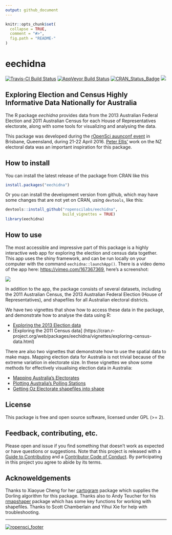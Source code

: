 ```yaml
---
output: github_document
---
```


<!-- README.md is generated from README.Rmd. Please edit that file -->

```r
knitr::opts_chunk$set(
  collapse = TRUE,
  comment = "#>",
  fig.path = "README-"
)
```


# eechidna
[![Travis-CI Build Status](https://travis-ci.org/ropenscilabs/eechidna.svg?branch=master)](https://travis-ci.org/ropenscilabs/eechidna) [![AppVeyor Build Status](https://ci.appveyor.com/api/projects/status/github/ropenscilabs/eechidna?branch=master&svg=true)](https://ci.appveyor.com/project/ropenscilabs/eechidna) [![CRAN_Status_Badge](http://www.r-pkg.org/badges/version/eechidna)](http://cran.r-project.org/package=eechidna) [![](http://cranlogs.r-pkg.org/badges/grand-total/eechidna)](http://cran.rstudio.com/web/packages/eechidna/index.html)

## Exploring Election and Census Highly Informative Data Nationally for Australia

The R package *eechidna* provides data from the 2013 Australian Federal Election and 2011 Australian Census for each House of Representatives electorate, along with some tools for visualizing and analysing the data. 

This package was developed during the [rOpenSci auunconf event](http://auunconf.ropensci.org/) in Brisbane, Queensland, during 21-22 April 2016. [Peter Ellis'](https://github.com/ellisp/) work on the NZ electoral data was an important inspiration for this package.

## How to install

You can install the latest release of the package from CRAN like this

```r
install.packages("eechidna")
```

Or you can install the development version from github, which may have some changes that are not yet on CRAN, using `devtools`, like this:

```r
devtools::install_github("ropenscilabs/eechidna", 
                         build_vignettes = TRUE)
library(eechidna)
```

## How to use

The most accessible and impressive part of this package is a highly interactive web app for exploring the election and census data together. This app uses the shiny framework, and can be run locally on your computer with the command `eechidna::launchApp()`. There is a video demo of the app here: <https://vimeo.com/167367369>, here's a screenshot:

![](README_video_screenshot.png)

In addition to the app, the package consists of several datasets, including the 2011 Australian Census, the 2013 Australian Federal Election (House of Representatives), and shapefiles for all Australian electoral districts. 

We have two vignettes that show how to access these data in the package, and demonstrate how to analyse the data using R:  

- [Exploring the 2013 Election data](https://cran.r-project.org/web/packages/eechidna/vignettes/exploring-election-data.html)      
- [Exploring the 2011 Census data] (https://cran.r-project.org/web/packages/eechidna/vignettes/exploring-census-data.html) 

There are also two vignettes that demonstrate how to use the spatial data to make maps. Mapping election data for Australia is not trivial because of the extreme variation in electorate size. In these vignettes we show some methods for effectively visualising election data in Australia:

- [Mapping Australia's Electorates](https://cran.r-project.org/web/packages/eechidna/vignettes/plotting-electorates.html)     
- [Plotting Australia's Polling Stations](https://cran.r-project.org/web/packages/eechidna/vignettes/plotting-polling-stns.html)         
- [Getting Oz Electorate shapefiles into shape](https://cran.r-project.org/web/packages/eechidna/vignettes/getting-ozShapefiles.html)

## License

This package is free and open source software, licensed under GPL (>= 2).

## Feedback, contributing, etc.

Please open and issue if you find something that doesn't work as expected or have questions or suggestions. Note that this project is released with a [Guide to Contributing](CONTRIBUTING.md) and a [Contributor Code of Conduct](CONDUCT.md). By participating in this project you agree to abide by its terms.

## Acknoweldgements 

Thanks to Xiaoyue Cheng for her [cartogram](https://github.com/chxy/cartogram) package which supplies the Dorling algorithm for this package. Thanks also to Andy Teucher for his [rmapshaper](https://github.com/ateucher/rmapshaper) package which has some key functions for working with shapefiles. Thanks to Scott Chamberlain and Yihui Xie for help with troubleshooting. 

---
[![ropensci_footer](http://ropensci.org/public_images/github_footer.png)](http://ropensci.org)
